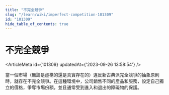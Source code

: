 ```yaml
---
title: "不完全競爭"
slug: "/learn/wiki/imperfect-competition-101309"
id: "101309"
hide_table_of_contents: true
---
```



# 不完全競爭

<ArticleMeta id={101309} updatedAt={'2023-09-26 13:58:54'} />
<div className='border-solid border-b border-t-0 my-4 border-[var(--ifm-color-gray-300)]' />

當一個市場（無論是虛構的還是真實存在的）違反新古典派完全競爭的抽象原則時，就存在不完全競爭。在這種環境中，公司銷售不同的產品和服務，設定自己獨立的價格，爭奪市場份額，並且通常受到進入和退出的障礙物的保護。
